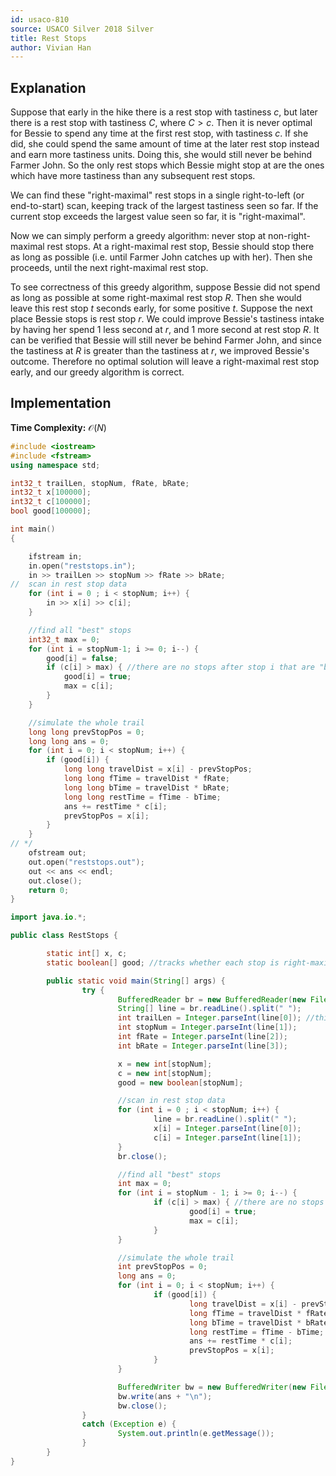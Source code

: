 ```yaml
---
id: usaco-810
source: USACO Silver 2018 Silver
title: Rest Stops
author: Vivian Han
---
```


## Explanation

Suppose that early in the hike there is a rest stop with tastiness $c$, but later there is a rest stop with tastiness $C$, where $C>c$. Then it is never optimal for Bessie to spend any time at the first rest stop, with tastiness $c$. If she did, she could spend the same amount of time at the later rest stop instead and earn more tastiness units. Doing this, she would still never be behind Farmer John. So the only rest stops which Bessie might stop at are the ones which have more tastiness than any subsequent rest stops.

We can find these "right-maximal" rest stops in a single right-to-left (or end-to-start) scan, keeping track of the largest tastiness seen so far. If the current stop exceeds the largest value seen so far, it is "right-maximal".

 Now we can simply perform a greedy algorithm: never stop at non-right-maximal rest stops. At a right-maximal rest stop, Bessie should stop there as long as possible (i.e. until Farmer John catches up with her). Then she proceeds, until the next right-maximal rest stop.

To see correctness of this greedy algorithm, suppose Bessie did not spend as long as possible at some right-maximal rest stop $R$. Then she would leave this rest stop $t$ seconds early, for some positive $t$. Suppose the next place Bessie stops is rest stop $r$. We could improve Bessie's tastiness intake by having her spend $1$ less second at $r$, and $1$ more second at rest stop $R$. It can be verified that Bessie will still never be behind Farmer John, and since the tastiness at $R$ is greater than the tastiness at $r$, we improved Bessie's outcome. Therefore no optimal solution will leave a right-maximal rest stop early, and our greedy algorithm is correct.

## Implementation

**Time Complexity:** $\mathcal{O}(N)$

<LanguageSection>

<CPPSection>

```cpp
#include <iostream>
#include <fstream>
using namespace std;

int32_t trailLen, stopNum, fRate, bRate;
int32_t x[100000];
int32_t c[100000];
bool good[100000];

int main()
{

	ifstream in;
	in.open("reststops.in");
	in >> trailLen >> stopNum >> fRate >> bRate;
//	scan in rest stop data
	for (int i = 0 ; i < stopNum; i++) {
		in >> x[i] >> c[i];
	}

	//find all "best" stops
	int32_t max = 0;
	for (int i = stopNum-1; i >= 0; i--) {
		good[i] = false;
		if (c[i] > max) { //there are no stops after stop i that are "better"
			good[i] = true;
			max = c[i];
		}
	}

	//simulate the whole trail
	long long prevStopPos = 0;
	long long ans = 0;
	for (int i = 0; i < stopNum; i++) {
		if (good[i]) {
			long long travelDist = x[i] - prevStopPos;
			long long fTime = travelDist * fRate;
			long long bTime = travelDist * bRate;
			long long restTime = fTime - bTime;
			ans += restTime * c[i];
			prevStopPos = x[i];
		}
	}
// */
	ofstream out;
	out.open("reststops.out");
	out << ans << endl;
	out.close();
	return 0;
}
```

</CPPSection>

<JavaSection>

```java
import java.io.*;

public class RestStops {

		static int[] x, c;
		static boolean[] good; //tracks whether each stop is right-maximal or not

		public static void main(String[] args) {
				try {
						BufferedReader br = new BufferedReader(new FileReader("reststops.in"));
						String[] line = br.readLine().split(" ");
						int trailLen = Integer.parseInt(line[0]); //this value is never used...
						int stopNum = Integer.parseInt(line[1]);
						int fRate = Integer.parseInt(line[2]);
						int bRate = Integer.parseInt(line[3]);

						x = new int[stopNum];
						c = new int[stopNum];
						good = new boolean[stopNum];

						//scan in rest stop data
						for (int i = 0 ; i < stopNum; i++) {
								line = br.readLine().split(" ");
								x[i] = Integer.parseInt(line[0]);
								c[i] = Integer.parseInt(line[1]);
						}
						br.close();

						//find all "best" stops
						int max = 0;
						for (int i = stopNum - 1; i >= 0; i--) {
								if (c[i] > max) { //there are no stops after stop i that are "better"
										good[i] = true;
										max = c[i];
								}
						}

						//simulate the whole trail
						int prevStopPos = 0;
						long ans = 0;
						for (int i = 0; i < stopNum; i++) {
								if (good[i]) {
										long travelDist = x[i] - prevStopPos;
										long fTime = travelDist * fRate;
										long bTime = travelDist * bRate;
										long restTime = fTime - bTime;
										ans += restTime * c[i];
										prevStopPos = x[i];
								}
						}

						BufferedWriter bw = new BufferedWriter(new FileWriter("reststops.out"));
						bw.write(ans + "\n");
						bw.close();
				}
				catch (Exception e) {
						System.out.println(e.getMessage());
				}
		}
}

```

</JavaSection>

</LanguageSection>
